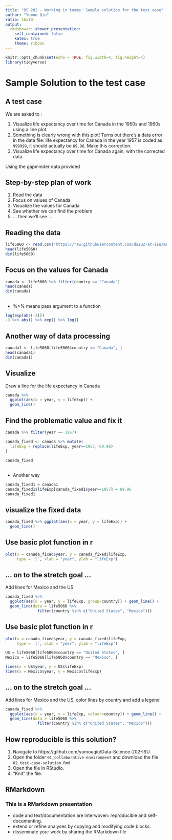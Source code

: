 ```yaml
---
title: "DS 202 - Working in teams: Sample solution for the test case"
author: "Yumou Qiu"
ratio: 16x10
output:
  rmdshower::shower_presentation:
    self_contained: false
    katex: true
    theme: ribbon
---
```

```r
knitr::opts_chunk$set(echo = TRUE, fig.width=4, fig.height=4)
library(tidyverse)
```

# Sample Solution to the test case 

## A test case

We are asked to : 

1. Visualize life expectancy over time for Canada in the 1950s and 1960s using a line plot.
2. Something is clearly wrong with this plot! Turns out there's a data error 
in the data file: life expectancy for Canada in the year 1957 is coded
as `999999`, it should actually be `69.96`. Make this correction.
3. Visualize life expectancy over time for Canada again, with the corrected data.

Using the gapminder data provided

## Step-by-step plan of work

1. Read the data
2. Focus on values of Canada
3. Visualize the values for Canada
4. See whether we can find the problem
5. ... then we'll see ...

## Reading the data 

```r
life5060 <- read.csv("https://raw.githubusercontent.com/ds202-at-isu/materials/master/01_collaborative-environment/data/gapminder-5060.csv")
head(life5060)
dim(life5060)
```

## Focus on the values for Canada

```r
canada <- life5060 %>% filter(country == "Canada")
head(canada)
dim(canada)
```


##

- %>% means pass argument to a function

```r
log(exp(abs(-3)))
-3 %>% abs() %>% exp() %>% log()
```


## Another way of data processing

```r
canada1 <- life5060[life5060$country == "Canada", ]
head(canada1)
dim(canada1)
```

## Visualize 

Draw a line for the life expectancy in Canada
```r
canada %>% 
  ggplot(aes(x = year, y = lifeExp)) +
  geom_line()
```

## Find the problematic value and fix it

```r
canada %>% filter(year == 1957)

canada_fixed <- canada %>% mutate(
  lifeExp = replace(lifeExp, year==1957, 69.96)  
)

canada_fixed
```

##

- Another way

```r
canada_fixed1 = canada1
canada_fixed1$lifeExp[canada_fixed1$year==1957] = 69.96
canada_fixed1
```

## visualize the fixed data

```r
canada_fixed %>% ggplot(aes(x = year, y = lifeExp)) +
  geom_line()
```

## Use basic plot function in r

```r
plot(x = canada_fixed$year, y = canada_fixed$lifeExp, 
     type = 'l', xlab = "year", ylab = "lifeExp")
```

## ... on to the stretch goal ... 

Add lines for Mexico and the US

```r
canada_fixed %>% 
  ggplot(aes(x = year, y = lifeExp, group=country)) + geom_line() +
  geom_line(data = life5060 %>% 
              filter(country %in% c("United States", "Mexico")))
```


## Use basic plot function in r

```r
plot(x = canada_fixed$year, y = canada_fixed$lifeExp, 
     type = 'l', xlab = "year", ylab = "lifeExp")

US = life5060[life5060$country == "United States", ]
Mexico = life5060[life5060$country == "Mexico", ]

lines(x = US$year, y = US$lifeExp)
lines(x = Mexico$year, y = Mexico$lifeExp)
```

## ... on to the stretch goal ... 

Add lines for Mexico and the US, color lines by country and add a legend

```r
canada_fixed %>% 
  ggplot(aes(x = year, y = lifeExp, colour=country)) + geom_line() +
  geom_line(data = life5060 %>% 
              filter(country %in% c("United States", "Mexico")))

```

## How reproducible is this solution?

1. Navigate to https://github.com/yumouqiu/Data-Science-202-ISU
2. Open the folder `01_collaborative-environment` and download the file `02_test-case-solution.Rmd`
3. Open the file in RStudio.
4. "Knit" the file.


## RMarkdown

### This is a RMarkdown presentation

- code and text/documentation are interwoven: reproducible and self-documenting.
- extend or refine analyses by copying and modifying code blocks.
- disseminate your work by sharing the RMarkdown file
